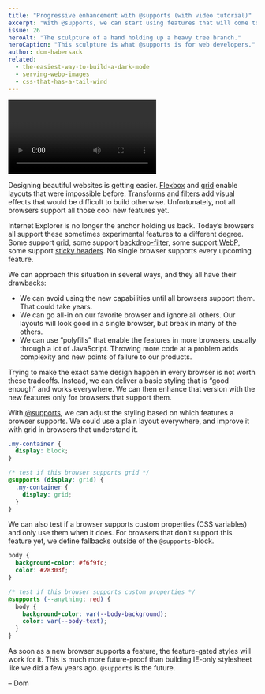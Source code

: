 ```yaml
---
title: "Progressive enhancement with @supports (with video tutorial)"
excerpt: "With @supports, we can start using features that will come to CSS soon in supporting browsers today."
issue: 26
heroAlt: "The sculpture of a hand holding up a heavy tree branch."
heroCaption: "This sculpture is what @supports is for web developers."
author: dom-habersack
related:
  - the-easiest-way-to-build-a-dark-mode
  - serving-webp-images
  - css-that-has-a-tail-wind
---
```

<div class="mb-6">
  <Video youtubeId="Yzmj7-Wy95M" />
</div>

Designing beautiful websites is getting easier. [Flexbox](https://developer.mozilla.org/en-US/docs/Web/CSS/CSS_Flexible_Box_Layout) and [grid](https://developer.mozilla.org/en-US/docs/Web/CSS/CSS_Grid_Layout) enable layouts that were impossible before. [Transforms](https://developer.mozilla.org/en-US/docs/Web/CSS/CSS_Transforms) and [filters](https://developer.mozilla.org/en-US/docs/Web/CSS/filter) add visual effects that would be difficult to build otherwise. Unfortunately, not all browsers support all those cool new features yet.

Internet Explorer is no longer the anchor holding us back. Today’s browsers all support these sometimes experimental features to a different degree. Some support [grid](https://caniuse.com/#feat=css-grid), some support [backdrop-filter](https://caniuse.com/#feat=css-backdrop-filter), some support [WebP](https://caniuse.com/#feat=webp), some support [sticky headers](https://caniuse.com/#feat=css-sticky). No single browser supports every upcoming feature.

We can approach this situation in several ways, and they all have their drawbacks:

- We can avoid using the new capabilities until all browsers support them. That could take years.
- We can go all-in on our favorite browser and ignore all others. Our layouts will look good in a single browser, but break in many of the others.
- We can use “polyfills” that enable the features in more browsers, usually through a lot of JavaScript. Throwing more code at a problem adds complexity and new points of failure to our products.

Trying to make the exact same design happen in every browser is not worth these tradeoffs. Instead, we can deliver a basic styling that is “good enough” and works everywhere. We can then enhance that version with the new features only for browsers that support them.

With [@supports](https://developer.mozilla.org/en-US/docs/Web/CSS/@supports), we can adjust the styling based on which features a browser supports. We could use a plain layout everywhere, and improve it with grid in browsers that understand it.

```css
.my-container {
  display: block;
}

/* test if this browser supports grid */
@supports (display: grid) {
  .my-container {
    display: grid;
  }
}
```

We can also test if a browser supports custom properties (CSS variables) and only use them when it does. For browsers that don’t support this feature yet, we define fallbacks outside of the `@supports`-block.

```css
body {
  background-color: #f6f9fc;
  color: #28303f;
}

/* test if this browser supports custom properties */
@supports (--anything: red) {
  body {
    background-color: var(--body-background);
    color: var(--body-text);
  }
}
```

As soon as a new browser supports a feature, the feature-gated styles will work for it. This is much more future-proof than building IE-only stylesheet like we did a few years ago. `@supports` is the future.

– Dom
